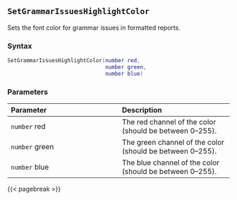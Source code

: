 ## `SetGrammarIssuesHighlightColor`

Sets the font color for grammar issues in formatted reports.

### Syntax {-}

``` .lua
SetGrammarIssuesHighlightColor(number red,
                               number green,
                               number blue)
```

### Parameters {-}

**Parameter** | **Description**
| :-- | :-- |
| `number` red | The red channel of the color (should be between 0--255). |
| `number` green | The green channel of the color (should be between 0--255). |
| `number` blue | The blue channel of the color (should be between 0--255). |

{{< pagebreak >}}